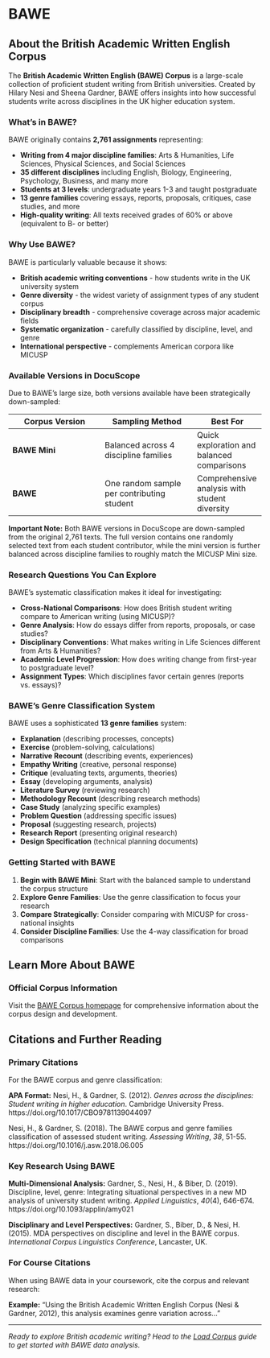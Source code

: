 # BAWE {.unnumbered}

## About the British Academic Written English Corpus

The **British Academic Written English (BAWE) Corpus** is a large-scale collection of proficient student writing from British universities. Created by Hilary Nesi and Sheena Gardner, BAWE offers insights into how successful students write across disciplines in the UK higher education system.

### What's in BAWE?

BAWE originally contains **2,761 assignments** representing:

- **Writing from 4 major discipline families**: Arts & Humanities, Life Sciences, Physical Sciences, and Social Sciences
- **35 different disciplines** including English, Biology, Engineering, Psychology, Business, and many more  
- **Students at 3 levels**: undergraduate years 1-3 and taught postgraduate
- **13 genre families** covering essays, reports, proposals, critiques, case studies, and more
- **High-quality writing**: All texts received grades of 60% or above (equivalent to B- or better)

### Why Use BAWE?

BAWE is particularly valuable because it shows:

- **British academic writing conventions** - how students write in the UK university system
- **Genre diversity** - the widest variety of assignment types of any student corpus
- **Disciplinary breadth** - comprehensive coverage across major academic fields
- **Systematic organization** - carefully classified by discipline, level, and genre
- **International perspective** - complements American corpora like MICUSP

### Available Versions in DocuScope

Due to BAWE's large size, both versions available have been strategically down-sampled:

| **Corpus Version** | **Sampling Method** | **Best For** |
|-------------------|-------------------|--------------|
| **BAWE Mini** | Balanced across 4 discipline families | Quick exploration and balanced comparisons |
| **BAWE** | One random sample per contributing student | Comprehensive analysis with student diversity |

::: {.callout-important}
**Important Note:** Both BAWE versions in DocuScope are down-sampled from the original 2,761 texts. The full version contains one randomly selected text from each student contributor, while the mini version is further balanced across discipline families to roughly match the MICUSP Mini size.
:::

### Research Questions You Can Explore

BAWE's systematic classification makes it ideal for investigating:

- **Cross-National Comparisons**: How does British student writing compare to American writing (using MICUSP)?
- **Genre Analysis**: How do essays differ from reports, proposals, or case studies?
- **Disciplinary Conventions**: What makes writing in Life Sciences different from Arts & Humanities?
- **Academic Level Progression**: How does writing change from first-year to postgraduate level?
- **Assignment Types**: Which disciplines favor certain genres (reports vs. essays)?

### BAWE's Genre Classification System

BAWE uses a sophisticated **13 genre families** system:

- **Explanation** (describing processes, concepts)
- **Exercise** (problem-solving, calculations)  
- **Narrative Recount** (describing events, experiences)
- **Empathy Writing** (creative, personal response)
- **Critique** (evaluating texts, arguments, theories)
- **Essay** (developing arguments, analysis)
- **Literature Survey** (reviewing research)
- **Methodology Recount** (describing research methods)
- **Case Study** (analyzing specific examples)
- **Problem Question** (addressing specific issues)
- **Proposal** (suggesting research, projects)
- **Research Report** (presenting original research)
- **Design Specification** (technical planning documents)

### Getting Started with BAWE

1. **Begin with BAWE Mini**: Start with the balanced sample to understand the corpus structure
2. **Explore Genre Families**: Use the genre classification to focus your research
3. **Compare Strategically**: Consider comparing with MICUSP for cross-national insights
4. **Consider Discipline Families**: Use the 4-way classification for broad comparisons

## Learn More About BAWE

### Official Corpus Information
Visit the [BAWE Corpus homepage](https://www.coventry.ac.uk/research/research-directories/current-projects/2015/british-academic-written-english-corpus-bawe/){target="_blank"} for comprehensive information about the corpus design and development.

## Citations and Further Reading

### Primary Citations
For the BAWE corpus and genre classification:

::: {.callout-note appearance="simple" icon=false}
**APA Format:**
Nesi, H., & Gardner, S. (2012). *Genres across the disciplines: Student writing in higher education*. Cambridge University Press. https://doi.org/10.1017/CBO9781139044097

Nesi, H., & Gardner, S. (2018). The BAWE corpus and genre families classification of assessed student writing. *Assessing Writing*, *38*, 51-55. https://doi.org/10.1016/j.asw.2018.06.005
:::

### Key Research Using BAWE

**Multi-Dimensional Analysis:**
Gardner, S., Nesi, H., & Biber, D. (2019). Discipline, level, genre: Integrating situational perspectives in a new MD analysis of university student writing. *Applied Linguistics*, *40*(4), 646-674. https://doi.org/10.1093/applin/amy021

**Disciplinary and Level Perspectives:**
Gardner, S., Biber, D., & Nesi, H. (2015). MDA perspectives on discipline and level in the BAWE corpus. *International Corpus Linguistics Conference*, Lancaster, UK.

### For Course Citations

When using BAWE data in your coursework, cite the corpus and relevant research:

::: {.callout-tip}
**Example:** "Using the British Academic Written English Corpus (Nesi & Gardner, 2012), this analysis examines genre variation across..."
:::

---

*Ready to explore British academic writing? Head to the [Load Corpus](../guide/load-corpus.qmd) guide to get started with BAWE data analysis.*
